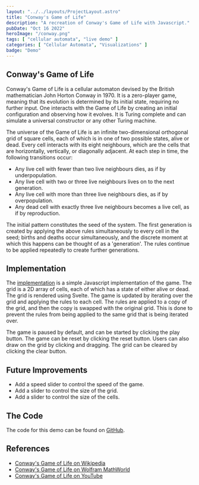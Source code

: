 ```yaml
---
layout: "../../layouts/ProjectLayout.astro"
title: "Conway's Game of Life"
description: "A recreation of Conway's Game of Life with Javascript."
pubDate: "Oct 16 2022"
heroImage: "/conway.png"
tags: [ "cellular automata", "live demo" ]
categories: [ "Cellular Automata", "Visualizations" ]
badge: "Demo"
---
```

## Conway's Game of Life

Conway's Game of Life is a cellular automaton devised by the British mathematician John Horton Conway in 1970. It is a zero-player game, meaning that its evolution is determined by its initial state, requiring no further input. One interacts with the Game of Life by creating an initial configuration and observing how it evolves. It is Turing complete and can simulate a universal constructor or any other Turing machine.

The universe of the Game of Life is an infinite two-dimensional orthogonal grid of square cells, each of which is in one of two possible states, alive or dead. Every cell interacts with its eight neighbours, which are the cells that are horizontally, vertically, or diagonally adjacent. At each step in time, the following transitions occur:

- Any live cell with fewer than two live neighbours dies, as if by underpopulation.
- Any live cell with two or three live neighbours lives on to the next generation.
- Any live cell with more than three live neighbours dies, as if by overpopulation.
- Any dead cell with exactly three live neighbours becomes a live cell, as if by reproduction.

The initial pattern constitutes the seed of the system. The first generation is created by applying the above rules simultaneously to every cell in the seed; births and deaths occur simultaneously, and the discrete moment at which this happens can be thought of as a 'generation'. The rules continue to be applied repeatedly to create further generations.

## Implementation

The <a href="/demos/conwaydemo">implementation</a> is a simple Javascript implementation of the game. The grid is a 2D array of cells, each of which has a state of either alive or dead. The grid is rendered using Svelte. The game is updated by iterating over the grid and applying the rules to each cell. The rules are applied to a copy of the grid, and then the copy is swapped with the original grid. This is done to prevent the rules from being applied to the same grid that is being iterated over. 

The game is paused by default, and can be started by clicking the play button. The game can be reset by clicking the reset button. Users can also draw on the grid by clicking and dragging. The grid can be cleared by clicking the clear button.

## Future Improvements

- Add a speed slider to control the speed of the game.
- Add a slider to control the size of the grid.
- Add a slider to control the size of the cells.

## The Code

The code for this demo can be found on [GitHub]().

## References

- [Conway's Game of Life on Wikipedia](https://en.wikipedia.org/wiki/Conway%27s_Game_of_Life)
- [Conway's Game of Life on Wolfram MathWorld](http://mathworld.wolfram.com/ConwaysGameofLife.html)
- [Conway's Game of Life on YouTube](https://www.youtube.com/watch?v=C2vgICfQawE)